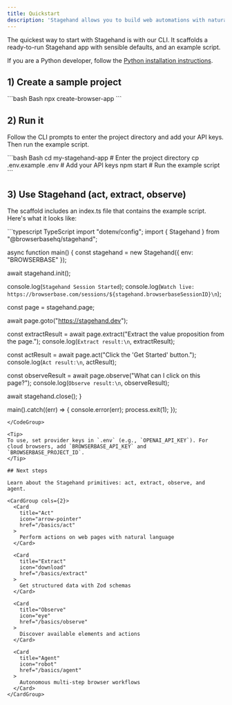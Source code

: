 ```yaml
---
title: Quickstart
description: 'Stagehand allows you to build web automations with natural language and code.'
---
```


The quickest way to start with Stagehand is with our CLI. It scaffolds a ready-to-run Stagehand app with sensible defaults, and an example script.

<Note>
  If you are a Python developer, follow the <a href="/first_steps/installation#python">Python installation instructions</a>.
</Note>

## 1) Create a sample project

<CodeGroup>
```bash Bash
npx create-browser-app
```
</CodeGroup>

## 2) Run it

Follow the CLI prompts to enter the project directory and add your API keys. Then run the example script.

<CodeGroup>
```bash Bash
cd my-stagehand-app # Enter the project directory
cp .env.example .env  # Add your API keys
npm start # Run the example script
```
</CodeGroup>

## 3) Use Stagehand (act, extract, observe)

The scaffold includes an index.ts file that contains the example script. Here's what it looks like:

<CodeGroup>
```typescript TypeScript
import "dotenv/config";
import { Stagehand } from "@browserbasehq/stagehand";

async function main() {
  const stagehand = new Stagehand({
    env: "BROWSERBASE"
  });

  await stagehand.init();

  console.log(`Stagehand Session Started`);
  console.log(`Watch live: https://browserbase.com/sessions/${stagehand.browserbaseSessionID}\n`);

  const page = stagehand.page;

  await page.goto("https://stagehand.dev");

  const extractResult = await page.extract("Extract the value proposition from the page.");
  console.log(`Extract result:\n`, extractResult);

  const actResult = await page.act("Click the 'Get Started' button.");
  console.log(`Act result:\n`, actResult);

  const observeResult = await page.observe("What can I click on this page?");
  console.log(`Observe result:\n`, observeResult);

  await stagehand.close();
}

main().catch((err) => {
  console.error(err);
  process.exit(1);
});
```
</CodeGroup>

<Tip>
To use, set provider keys in `.env` (e.g., `OPENAI_API_KEY`). For cloud browsers, add `BROWSERBASE_API_KEY` and `BROWSERBASE_PROJECT_ID`.
</Tip>

## Next steps

Learn about the Stagehand primitives: act, extract, observe, and agent.

<CardGroup cols={2}>
  <Card 
    title="Act" 
    icon="arrow-pointer" 
    href="/basics/act"
  >
    Perform actions on web pages with natural language
  </Card>
  
  <Card 
    title="Extract" 
    icon="download" 
    href="/basics/extract"
  >
    Get structured data with Zod schemas
  </Card>
  
  <Card 
    title="Observe" 
    icon="eye" 
    href="/basics/observe"
  >
    Discover available elements and actions
  </Card>
  
  <Card 
    title="Agent" 
    icon="robot" 
    href="/basics/agent"
  >
    Autonomous multi-step browser workflows
  </Card>
</CardGroup>

